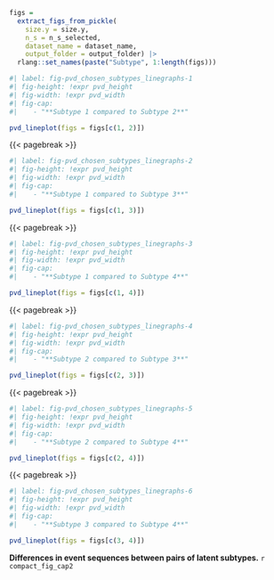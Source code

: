 
::: {#suppfig-pvd_chosen_subtypes_linegraphs}

```r
figs =
  extract_figs_from_pickle(
    size.y = size.y,
    n_s = n_s_selected,
    dataset_name = dataset_name,
    output_folder = output_folder) |>
  rlang::set_names(paste("Subtype", 1:length(figs)))
```

```r
#| label: fig-pvd_chosen_subtypes_linegraphs-1
#| fig-height: !expr pvd_height
#| fig-width: !expr pvd_width
#| fig-cap:
#|    - "**Subtype 1 compared to Subtype 2**"

pvd_lineplot(figs = figs[c(1, 2)])

```

{{< pagebreak >}}

```r
#| label: fig-pvd_chosen_subtypes_linegraphs-2
#| fig-height: !expr pvd_height
#| fig-width: !expr pvd_width
#| fig-cap:
#|    - "**Subtype 1 compared to Subtype 3**"

pvd_lineplot(figs = figs[c(1, 3)])

```

{{< pagebreak >}}

```r
#| label: fig-pvd_chosen_subtypes_linegraphs-3
#| fig-height: !expr pvd_height
#| fig-width: !expr pvd_width
#| fig-cap:
#|    - "**Subtype 1 compared to Subtype 4**"

pvd_lineplot(figs = figs[c(1, 4)])

```

{{< pagebreak >}}

```r
#| label: fig-pvd_chosen_subtypes_linegraphs-4
#| fig-height: !expr pvd_height
#| fig-width: !expr pvd_width
#| fig-cap:
#|    - "**Subtype 2 compared to Subtype 3**"

pvd_lineplot(figs = figs[c(2, 3)])

```

{{< pagebreak >}}

```r
#| label: fig-pvd_chosen_subtypes_linegraphs-5
#| fig-height: !expr pvd_height
#| fig-width: !expr pvd_width
#| fig-cap:
#|    - "**Subtype 2 compared to Subtype 4**"

pvd_lineplot(figs = figs[c(2, 4)])

```

{{< pagebreak >}}

```r
#| label: fig-pvd_chosen_subtypes_linegraphs-6
#| fig-height: !expr pvd_height
#| fig-width: !expr pvd_width
#| fig-cap:
#|    - "**Subtype 3 compared to Subtype 4**"

pvd_lineplot(figs = figs[c(3, 4)])

```

**Differences in event sequences between pairs of latent subtypes.**
`r compact_fig_cap2`

:::
